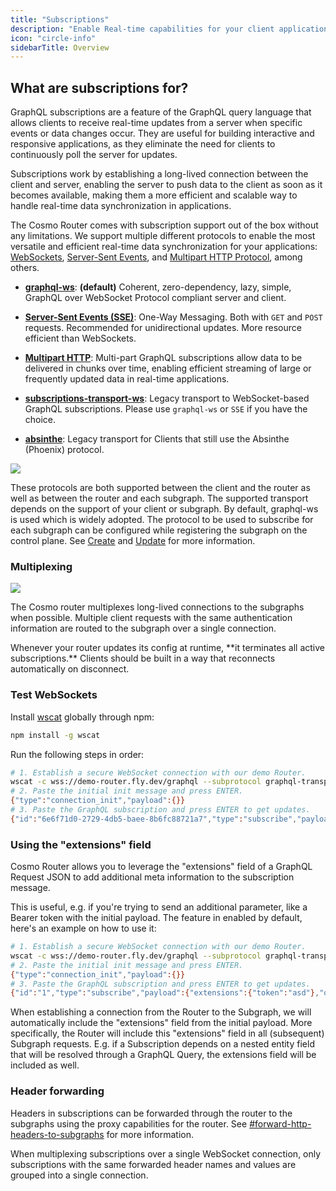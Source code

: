 ```yaml
---
title: "Subscriptions"
description: "Enable Real-time capabilities for your client applications."
icon: "circle-info"
sidebarTitle: Overview
---
```


## What are subscriptions for?

GraphQL subscriptions are a feature of the GraphQL query language that allows clients to receive real-time updates from a server when specific events or data changes occur. They are useful for building interactive and responsive applications, as they eliminate the need for clients to continuously poll the server for updates.

Subscriptions work by establishing a long-lived connection between the client and server, enabling the server to push data to the client as soon as it becomes available, making them a more efficient and scalable way to handle real-time data synchronization in applications.

The Cosmo Router comes with subscription support out of the box without any limitations. We support multiple different protocols to enable the most versatile and efficient real-time data synchronization for your applications: [WebSockets](/router/subscriptions/websocket-subprotocols), [Server-Sent Events](/router/subscriptions/server-sent-events-sse), and [Multipart HTTP Protocol](/router/subscriptions/multipart-http-requests), among others.

* [**graphql-ws**](https://github.com/enisdenjo/graphql-ws): **(default)** Coherent, zero-dependency, lazy, simple, GraphQL over WebSocket Protocol compliant server and client.

* [**Server-Sent Events (SSE)**](https://en.wikipedia.org/wiki/Server-sent_events): One-Way Messaging. Both with `GET` and `POST` requests. Recommended for unidirectional updates. More resource efficient than WebSockets.

* [**Multipart HTTP**](https://www.apollographql.com/docs/graphos/routing/operations/subscriptions/multipart-protocol): Multi-part GraphQL subscriptions allow data to be delivered in chunks over time, enabling efficient streaming of large or frequently updated data in real-time applications.

* [**subscriptions-transport-ws**](https://github.com/apollographql/subscriptions-transport-ws): Legacy transport to WebSocket-based GraphQL subscriptions. Please use `graphql-ws` or `SSE` if you have the choice.

* [**absinthe**](https://github.com/absinthe-graphql/absinthe_phoenix): Legacy transport for Clients that still use the Absinthe (Phoenix) protocol.

<Frame caption="The Router connects your Clients and Subgraphs to establish a Real-time connection.">
  <img src="/images/router/subscriptions1.png" />
</Frame>

These protocols are both supported between the client and the router as well as between the router and each subgraph. The supported transport depends on the support of your client or subgraph. By default, graphql-ws is used which is widely adopted. The protocol to be used to subscribe for each subgraph can be configured while registering the subgraph on the control plane. See [Create](/cli/subgraph/create) and [Update](/cli/subgraph/update) for more information.

### Multiplexing

<Frame caption="The Clients and Subgraphs can speak different protocols depending on their abilities.">
  <img src="/images/router/multiplexing.png" />
</Frame>

The Cosmo router multiplexes long-lived connections to the subgraphs when possible. Multiple client requests with the same authentication information are routed to the subgraph over a single connection.

<Info>
  Whenever your router updates its config at runtime, **it terminates all active subscriptions.** Clients should be built in a way that reconnects automatically on disconnect.
</Info>

### Test WebSockets

Install [wscat](https://github.com/websockets/wscat) globally through npm:

```bash
npm install -g wscat
```

Run the following steps in order:

```bash
# 1. Establish a secure WebSocket connection with our demo Router.
wscat -c wss://demo-router.fly.dev/graphql --subprotocol graphql-transport-ws
# 2. Paste the initial init message and press ENTER.
{"type":"connection_init","payload":{}}
# 3. Paste the GraphQL subscription and press ENTER to get updates.
{"id":"6e6f71d0-2729-4db5-baee-8b6fc88721a7","type":"subscribe","payload":{"query":"subscription {\n  currentTime {\n    unixTime\n  }\n}"}}
```

### Using the "extensions" field

Cosmo Router allows you to leverage the "extensions" field of a GraphQL Request JSON to add additional meta information to the subscription message.

This is useful, e.g. if you're trying to send an additional parameter, like a Bearer token with the initial payload. The feature in enabled by default, here's an example on how to use it:

```bash
# 1. Establish a secure WebSocket connection with our demo Router.
wscat -c wss://demo-router.fly.dev/graphql --subprotocol graphql-transport-ws
# 2. Paste the initial init message and press ENTER.
{"type":"connection_init","payload":{}}
# 3. Paste the GraphQL subscription and press ENTER to get updates.
{"id":"1","type":"subscribe","payload":{"extensions":{"token":"asd"},"query":"subscription {\n  currentTime {\n    unixTime\n  }\n}"}}
```

When establishing a connection from the Router to the Subgraph, we will automatically include the "extensions" field from the initial payload. More specifically, the Router will include this "extensions" field in all (subsequent) Subgraph requests. E.g. if a Subscription depends on a nested entity field that will be resolved through a GraphQL Query, the extensions field will be included as well.

### Header forwarding

Headers in subscriptions can be forwarded through the router to the subgraphs using the proxy capabilities for the router. See [#forward-http-headers-to-subgraphs](/router/proxy-capabilities#forward-http-headers-to-subgraphs) for more information.

When multiplexing subscriptions over a single WebSocket connection, only subscriptions with the same forwarded header names and values are grouped into a single connection.
